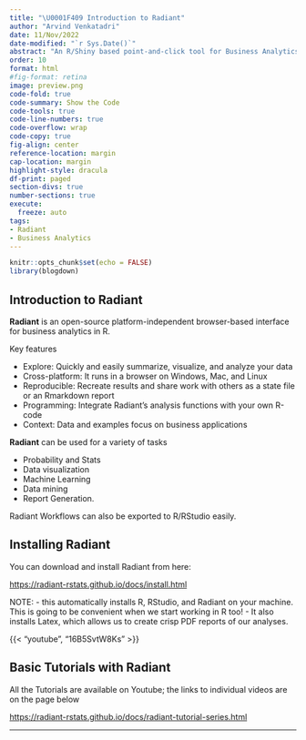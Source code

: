 ```yaml
---
title: "\U0001F409 Introduction to Radiant"
author: "Arvind Venkatadri"
date: 11/Nov/2022
date-modified: "`r Sys.Date()`"
abstract: "An R/Shiny based point-and-click tool for Business Analytics"
order: 10
format: html
#fig-format: retina
image: preview.png
code-fold: true
code-summary: Show the Code
code-tools: true
code-line-numbers: true
code-overflow: wrap
code-copy: true
fig-align: center
reference-location: margin
cap-location: margin
highlight-style: dracula
df-print: paged
section-divs: true
number-sections: true
execute: 
  freeze: auto
tags:
- Radiant
- Business Analytics
---
```


```r
knitr::opts_chunk$set(echo = FALSE)
library(blogdown)
```

## Introduction to Radiant

**Radiant** is an open-source platform-independent browser-based
interface for business analytics in R.

Key features

-   Explore: Quickly and easily summarize, visualize, and analyze your
    data
-   Cross-platform: It runs in a browser on Windows, Mac, and Linux
-   Reproducible: Recreate results and share work with others as a state
    file or an Rmarkdown report
-   Programming: Integrate Radiant's analysis functions with your own
    R-code
-   Context: Data and examples focus on business applications

**Radiant** can be used for a variety of tasks

-   Probability and Stats
-   Data visualization
-   Machine Learning
-   Data mining
-   Report Generation.

Radiant Workflows can also be exported to R/RStudio easily.

## Installing Radiant

You can download and install Radiant from here:

<https://radiant-rstats.github.io/docs/install.html>

NOTE: - this automatically installs R, RStudio, and Radiant on your
machine. This is going to be convenient when we start working in R
too! - It also installs Latex, which allows us to create crisp PDF
reports of our analyses.

{{< "youtube", "16B5SvtW8Ks" >}}

## Basic Tutorials with Radiant

All the Tutorials are available on Youtube; the links to individual
videos are on the page below

<https://radiant-rstats.github.io/docs/radiant-tutorial-series.html>

------------------------------------------------------------------------
